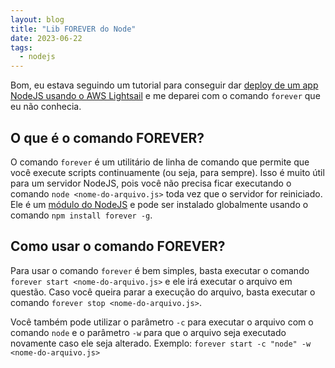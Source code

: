 ```yaml
---
layout: blog
title: "Lib FOREVER do Node"
date: 2023-06-22
tags:
  - nodejs
---
```

Bom, eu estava seguindo um tutorial para conseguir dar [deploy de um app NodeJS usando o AWS Lightsail](https://akshaykrisonz.medium.com/deploy-nodejs-app-in-aws-lightsail-9ba75332a89c) e me deparei com o comando `forever` que eu não conhecia.

## O que é o comando FOREVER?
O comando `forever` é um utilitário de linha de comando que permite que você execute scripts continuamente (ou seja, para sempre). 
Isso é muito útil para um servidor NodeJS, pois você não precisa ficar executando o comando `node <nome-do-arquivo.js>` toda vez que o servidor for reiniciado.
Ele é um [módulo do NodeJS](https://www.npmjs.com/package/forever) e pode ser instalado globalmente usando o comando `npm install forever -g`.

## Como usar o comando FOREVER?
Para usar o comando `forever` é bem simples, basta executar o comando `forever start <nome-do-arquivo.js>` e ele irá executar o arquivo em questão. 
Caso você queira parar a execução do arquivo, basta executar o comando `forever stop <nome-do-arquivo.js>`.

Você também pode utilizar o parâmetro `-c` para executar o arquivo com o comando `node` e o parâmetro `-w` para que o arquivo seja executado novamente caso ele seja alterado.
Exemplo: `forever start -c "node" -w <nome-do-arquivo.js>`